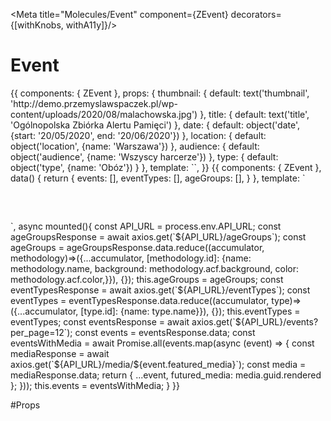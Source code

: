
<Meta title="Molecules/Event" component={ZEvent} decorators={[withKnobs, withA11y]}/>

# Event

<Preview>
  <Story name="Common">
    {{
        components: { ZEvent },
        props: {
          thumbnail: {
            default: text('thumbnail', 'http://demo.przemyslawspaczek.pl/wp-content/uploads/2020/08/malachowska.jpg')
          },
          title: {
            default: text('title', 'Ogólnopolska Zbiórka Alertu Pamięci')
          },
          date: {
            default: object('date', {start: '20/05/2020', end: '20/06/2020'})
          },
          location: {
            default: object('location', {name: 'Warszawa'})
          },
          audience: {
            default: object('audience', {name: 'Wszyscy harcerze'})
          },
          type: {
            default: object('type', {name: 'Obóz'})
          }
        },
        template: `<ZEvent
          :thumbnail="thumbnail"
          :title="title"
          :date="date"
          :location="location"
          :audience="audience"
          :type="type"
          :ageGroup="{name: 'Harcerze', color: '#ffffff', background: '#f58220'}"
          style="width: 250px"
        />`,
    }}
  </Story>
</Preview>

<Preview>
  <Story name="Grid">
    {{
      components: { ZEvent },
      data() {
        return {
          events: [],
          eventTypes: [],
          ageGroups: [],
        }
      },
      template: `<div style="display: grid; grid-template-columns: repeat(4, 1fr); column-gap: 20px; row-gap: 20px; max-width: 1071px; margin: 0 auto">
          <div style="grid-row: span 4; grid-column: 1;"></div>
          <ZEvent
            v-for="(event, index) in events"
            :key="event.id"
            :thumbnail="event.futured_media"
            :title="event.title.rendered"
            :date="event.acf.date"
            :location="{name: 'Warszawa'}"
            :audience="{name: 'Wszyscy harcerze'}"
            :type="eventTypes[event.eventTypes]"
            :age-group="ageGroups[event.ageGroups]"
          />
        </div>`,
      async mounted(){
        const API_URL = process.env.API_URL;
        const ageGroupsResponse = await axios.get(`${API_URL}/ageGroups`);
        const ageGroups = ageGroupsResponse.data.reduce((accumulator, methodology)=>({...accumulator, [methodology.id]: {name: methodology.name, background: methodology.acf.background, color: methodology.acf.color,}}), {});
        this.ageGroups = ageGroups;
        const eventTypesResponse = await axios.get(`${API_URL}/eventTypes`);
        const eventTypes = eventTypesResponse.data.reduce((accumulator, type)=>({...accumulator, [type.id]: {name: type.name}}), {});
        this.eventTypes = eventTypes;
        const eventsResponse = await axios.get(`${API_URL}/events?per_page=12`);
        const events = eventsResponse.data;
        const eventsWithMedia = await Promise.all(events.map(async (event) => {
          const mediaResponse = await axios.get(`${API_URL}/media/${event.featured_media}`);
          const media = mediaResponse.data;
          return { ...event, futured_media: media.guid.rendered };
        }));
        this.events = eventsWithMedia;
      }
    }}
  </Story>
</Preview>

#Props

<Props of={ZEvent} />
